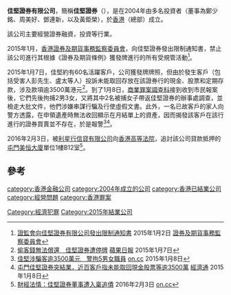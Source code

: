 '''佳堅證券有限公司'''，簡稱'''佳堅證券'''（{{lang-en|'''Goodcape Securities Limited'''}}），是在2004年由多名投資者（董事為鄭少銘、周美好、鄧連新，以及黃鉅榮），於[[香港|香港]]（總部）成立。

該公司主要經營證券融資，投資等行業。

2015年1月，[[香港|香港]][[證券及期貨事務監察委員會|證券及期貨事務監察委員會]]，向佳堅證券發出限制通知書，禁止該公司進行其根據《證券及期貨條例》獲發牌進行的所有受規管活動<ref>[http://www.sfc.hk/edistributionWeb/gateway/TC/news-and-announcements/news/other-news/doc?refNo=15PR1 證監會向佳堅證券有限公司發出限制通知書] {{Wayback|url=http://www.sfc.hk/edistributionWeb/gateway/TC/news-and-announcements/news/other-news/doc?refNo=15PR1 |date=20191114063228 }}2015年1月2日 [[證券及期貨事務監察委員會|證券及期貨事務監察委員會]]</ref>。

2015年1月7日，佳堅約有60名活躍客戶，公司獲發牌牌照，但由於發生客戶（包括受害人彭先生、盧太等人）投訴未能取回存放在該證券行的現金、股票和定期存款，涉及款項逾3500萬港元<ref>[http://hk.apple.nextmedia.com/news/art/20150107/18994308 偷客錢無法償還　佳堅證券遭停牌] {{Wayback|url=http://hk.apple.nextmedia.com/news/art/20150107/18994308 |date=20160316131655 }}[[蘋果日報|蘋果日報]] 2015年1月7日</ref>。到了1月8日，[[商業罪案調查科|商業罪案調查科]]接到收到市民報案後，它們先後拘捕2男3女，又將其中2名被捕女子帶返佳堅證券的辦事處調查，並檢走大批文件，他們涉嫌串謀行騙及行使虛假文書。此外，一名已故客戶的家人向警方透露，在申領遺產時無法收回顯示在月結單上的資產，因而揭發該客戶在該行進行的證券買賣並不存在，於是報警<ref>[http://hk.on.cc/hk/bkn/cnt/news/20150108/bkn-20150108232925718-0108_00822_001.html 佳堅涉騙客逾3500萬元　警拘5男女職員] {{Wayback|url=http://hk.on.cc/hk/bkn/cnt/news/20150108/bkn-20150108232925718-0108_00822_001.html |date=20191205041802 }}[[on.cc|on.cc]] 2015年1月8日</ref><ref>[http://www.etnet.com.hk/www/tc/funds/news_detail.php?newsid=ETN250108579 屯門佳堅證券突結業，近百客戶指未能取回現金股票等逾3500萬] {{Wayback|url=http://www.etnet.com.hk/www/tc/funds/news_detail.php?newsid=ETN250108579 |date=20190915134752 }}[[經濟通|經濟通]] 2015年1月8日</ref>。

2016年2月3日，被[[利星行信貸有限公司|利星行信貸有限公司]]向[[香港|香港]][[高等法院|高等法院]]，追討該公司貸款抵押的[[屯門|屯門]][[美恒大廈|美恒大廈]]單位1樓B12室<ref>[http://hk.on.cc/hk/bkn/cnt/finance/20160203/bkn-20160203142358332-0203_00842_001.html?eventsection=hk_finance&eventid=4028810746381ccb01464c97af8622dd 財經法情：佳堅證券董事遭入稟追債] {{Wayback|url=http://hk.on.cc/hk/bkn/cnt/finance/20160203/bkn-20160203142358332-0203_00842_001.html?eventsection=hk_finance&eventid=4028810746381ccb01464c97af8622dd |date=20191205020700 }}2016年2月3日 [[on.cc|on.cc]]</ref>。

==參考==
{{reflist}}

[[category:香港金融公司|category:香港金融公司]]
[[category:2004年成立的公司|category:2004年成立的公司]]
[[category:香港已結業公司|category:香港已結業公司]]
[[category:經營問題|category:經營問題]]
[[category:香港罪案|category:香港罪案]]
[[Category:經濟犯罪|Category:經濟犯罪]]
[[Category:2015年結業公司|Category:2015年結業公司]]